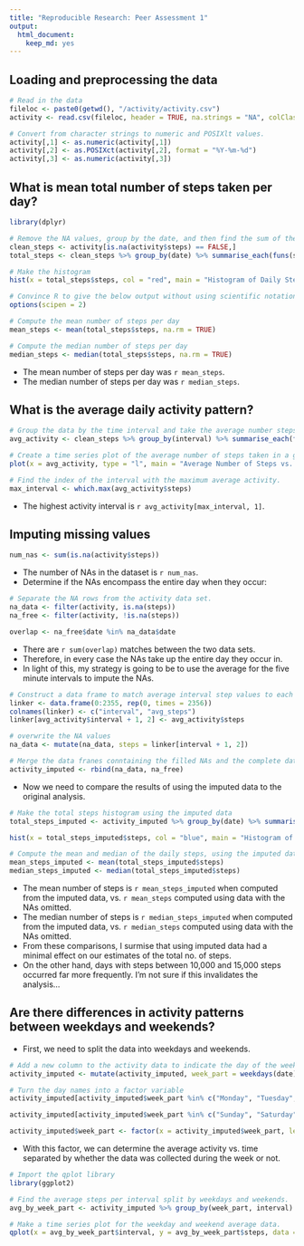 ```yaml
---
title: "Reproducible Research: Peer Assessment 1"
output: 
  html_document:
    keep_md: yes
---
```



## Loading and preprocessing the data

```r
# Read in the data
fileloc <- paste0(getwd(), "/activity/activity.csv")
activity <- read.csv(fileloc, header = TRUE, na.strings = "NA", colClasses = "character")

# Convert from character strings to numeric and POSIXlt values.
activity[,1] <- as.numeric(activity[,1])
activity[,2] <- as.POSIXct(activity[,2], format = "%Y-%m-%d")
activity[,3] <- as.numeric(activity[,3])
```


## What is mean total number of steps taken per day?
```r
library(dplyr)

# Remove the NA values, group by the date, and then find the sum of the steps by date
clean_steps <- activity[is.na(activity$steps) == FALSE,]
total_steps <- clean_steps %>% group_by(date) %>% summarise_each(funs(sum), steps)

# Make the histogram
hist(x = total_steps$steps, col = "red", main = "Histogram of Daily Steps", xlab = "Daily Steps", ylim = c(0, 40))
```

```r
# Convince R to give the below output without using scientific notations.
options(scipen = 2)

# Compute the mean number of steps per day
mean_steps <- mean(total_steps$steps, na.rm = TRUE)

# Compute the median number of steps per day
median_steps <- median(total_steps$steps, na.rm = TRUE)
```
* The mean number of steps per day was `r mean_steps`.  
* The median number of steps per day was `r median_steps`.

## What is the average daily activity pattern?
```r
# Group the data by the time interval and take the average number steps.
avg_activity <- clean_steps %>% group_by(interval) %>% summarise_each(funs(mean), steps)

# Create a time series plot of the average number of steps taken in a given interval.
plot(x = avg_activity, type = "l", main = "Average Number of Steps vs. Time Interval", xlab = "5 Minute Interval", ylab = "Average Number of Steps")

# Find the index of the interval with the maximum average activity.
max_interval <- which.max(avg_activity$steps)
```
* The highest activity interval is `r avg_activity[max_interval, 1]`.


## Imputing missing values
```r
num_nas <- sum(is.na(activity$steps))
```

* The number of NAs in the dataset is `r num_nas`.  
* Determine if the NAs encompass the entire day when they occur:

```r
# Separate the NA rows from the activity data set.
na_data <- filter(activity, is.na(steps))
na_free <- filter(activity, !is.na(steps))

overlap <- na_free$date %in% na_data$date
```
* There are `r sum(overlap)` matches between the two data sets.  
* Therefore, in every case the NAs take up the entire day they occur in.  
* In light of this, my strategy is going to be to use the average for the five minute intervals to impute the NAs.  

```r
# Construct a data frame to match average interval step values to each NA
linker <- data.frame(0:2355, rep(0, times = 2356))
colnames(linker) <- c("interval", "avg_steps")
linker[avg_activity$interval + 1, 2] <- avg_activity$steps

# overwrite the NA values
na_data <- mutate(na_data, steps = linker[interval + 1, 2])

# Merge the data franes conntaining the filled NAs and the complete data
activity_imputed <- rbind(na_data, na_free)
```

* Now we need to compare the results of using the imputed data to the original analysis.

```r

# Make the total steps histogram using the imputed data
total_steps_imputed <- activity_imputed %>% group_by(date) %>% summarise_each(funs(sum), steps)

hist(x = total_steps_imputed$steps, col = "blue", main = "Histogram of Daily Steps, using Imputed Data", xlab = "Daily Steps", ylim = c(0,40))

# Compute the mean and median of the daily steps, using the imputed data
mean_steps_imputed <- mean(total_steps_imputed$steps)
median_steps_imputed <- median(total_steps_imputed$steps)
```

* The mean number of steps is `r mean_steps_imputed` when computed from the imputed data, vs. `r mean_steps` computed using data with the NAs omitted.  
* The median number of steps is `r median_steps_imputed` when computed from the imputed data, vs. `r median_steps` computed using data with the NAs omitted.  
* From these comparisons, I surmise that using imputed data had a minimal effect on our estimates of the total no. of steps.  
* On the other hand, days with steps between 10,000 and 15,000 steps occurred far more frequently. I'm not sure if this invalidates the analysis...  

## Are there differences in activity patterns between weekdays and weekends?

* First, we need to split the data into weekdays and weekends.  

```r
# Add a new column to the activity data to indicate the day of the week.
activity_imputed <- mutate(activity_imputed, week_part = weekdays(date))

# Turn the day names into a factor variable
activity_imputed[activity_imputed$week_part %in% c("Monday", "Tuesday", "Wednesday", "Thursday", "Friday"), 4] <- 1

activity_imputed[activity_imputed$week_part %in% c("Sunday", "Saturday"), 4] <- 2

activity_imputed$week_part <- factor(x = activity_imputed$week_part, levels = c("1","2"), labels = c("Weekday", "Weekend"))
```

* With this factor, we can determine the average activity vs. time separated by whether the data was collected during the week or not.  

```r
# Import the qplot library
library(ggplot2)

# Find the average steps per interval split by weekdays and weekends.
avg_by_week_part <- activity_imputed %>% group_by(week_part, interval) %>% summarise_each(funs(mean), steps)

# Make a time series plot for the weekday and weekend average data.
qplot(x = avg_by_week_part$interval, y = avg_by_week_part$steps, data = avg_by_week_part, facets = . ~ week_part, geom = "line", main = "Average Activity vs. Time", xlab = "5 Minute Interval", ylab = "Average Number of Steps")
```
